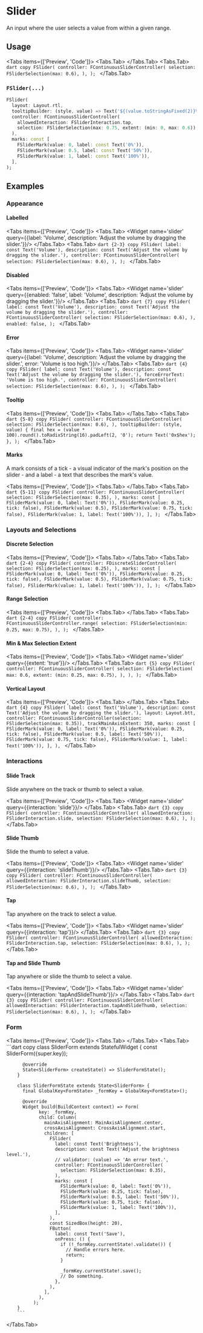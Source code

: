
# Slider
An input where the user selects a value from within a given range.

<LinkBadgeGroup>
    <LinkBadge label="API Reference" href="https://pub.dev/documentation/forui/latest/forui.widgets.slider/"/>
</LinkBadgeGroup>

## Usage

<Tabs items={['Preview', 'Code']}>
  <Tabs.Tab>
    <Widget name='slider'/>
  </Tabs.Tab>
  <Tabs.Tab>
        ```dart copy
        FSlider(
          controller: FContinuousSliderController(
            selection: FSliderSelection(max: 0.6),
          ),
        );
        ```
  </Tabs.Tab>
</Tabs>

### `FSlider(...)`

```dart copy
FSlider(
  layout: Layout.rtl,
  tooltipBuilder: (style, value) => Text('${(value.toStringAsFixed(2)}%'),
  controller: FContinuousSliderController(
    allowedInteraction: FSliderInteraction.tap,
    selection: FSliderSelection(max: 0.75, extent: (min: 0, max: 0.6)),
  ),
  marks: const [
    FSliderMark(value: 0, label: const Text('0%')),
    FSliderMark(value: 0.5, label: const Text('50%')),
    FSliderMark(value: 1, label: const Text('100%')),
  ],
);
```

## Examples

### Appearance

#### Labelled

<Tabs items={['Preview', 'Code']}>
  <Tabs.Tab>
    <Widget name='slider' query={{label: 'Volume', description: 'Adjust the volume by dragging the slider.'}}/>
  </Tabs.Tab>
  <Tabs.Tab>
        ```dart {2-3} copy
        FSlider(
          label: const Text('Volume'),
          description: const Text('Adjust the volume by dragging the slider.'),
          controller: FContinuousSliderController(
            selection: FSliderSelection(max: 0.6),
          ),
        );
        ```
  </Tabs.Tab>
</Tabs>

#### Disabled

<Tabs items={['Preview', 'Code']}>
  <Tabs.Tab>
    <Widget name='slider' query={{enabled: 'false', label: 'Volume', description: 'Adjust the volume by dragging the slider.'}}/>
  </Tabs.Tab>
  <Tabs.Tab>
        ```dart {7} copy
        FSlider(
          label: const Text('Volume'),
          description: const Text('Adjust the volume by dragging the slider.'),
          controller: FContinuousSliderController(
            selection: FSliderSelection(max: 0.6),
          ),
          enabled: false,
        );
        ```
  </Tabs.Tab>
</Tabs>

#### Error

<Tabs items={['Preview', 'Code']}>
  <Tabs.Tab>
    <Widget name='slider' query={{label: 'Volume', description: 'Adjust the volume by dragging the slider.', error: 'Volume is too high.'}}/>
  </Tabs.Tab>
  <Tabs.Tab>
        ```dart {4} copy
        FSlider(
          label: const Text('Volume'),
          description: const Text('Adjust the volume by dragging the slider.'),
          forceErrorText: 'Volume is too high.',
          controller: FContinuousSliderController(
            selection: FSliderSelection(max: 0.6),
          ),
        );
        ```
  </Tabs.Tab>
</Tabs>


#### Tooltip

<Tabs items={['Preview', 'Code']}>
  <Tabs.Tab>
    <Widget name='slider' variant='tooltip'/>
  </Tabs.Tab>
  <Tabs.Tab>
        ```dart {5-8} copy
        FSlider(
          controller: FContinuousSliderController(
            selection: FSliderSelection(max: 0.6),
          ),
          tooltipBuilder: (style, value) {
            final hex = (value * 100).round().toRadixString(16).padLeft(2, '0');
            return Text('0x$hex');
          },
        );
        ```
  </Tabs.Tab>
</Tabs>

#### Marks

A mark consists of a tick - a visual indicator of the mark's position on the slider - and a label - a text that
describes the mark's value.

<Tabs items={['Preview', 'Code']}>
  <Tabs.Tab>
    <Widget name='slider' variant='marks'/>
  </Tabs.Tab>
  <Tabs.Tab>
        ```dart {5-11} copy
        FSlider(
          controller: FContinuousSliderController(
            selection: FSliderSelection(max: 0.35),
          ),
          marks: const [
            FSliderMark(value: 0, label: Text('0%')),
            FSliderMark(value: 0.25, tick: false),
            FSliderMark(value: 0.5),
            FSliderMark(value: 0.75, tick: false),
            FSliderMark(value: 1, label: Text('100%')),
          ],
        );
        ```
  </Tabs.Tab>
</Tabs>

### Layouts and Selections

#### Discrete Selection

<Tabs items={['Preview', 'Code']}>
  <Tabs.Tab>
    <Widget name='slider' variant='discrete'/>
  </Tabs.Tab>
  <Tabs.Tab>
        ```dart {2-4} copy
        FSlider(
          controller: FDiscreteSliderController(
            selection: FSliderSelection(max: 0.25),
          ),
          marks: const [
            FSliderMark(value: 0, label: Text('0%')),
            FSliderMark(value: 0.25, tick: false),
            FSliderMark(value: 0.5),
            FSliderMark(value: 0.75, tick: false),
            FSliderMark(value: 1, label: Text('100%')),
          ],
        );
        ```
  </Tabs.Tab>
</Tabs>

#### Range Selection

<Tabs items={['Preview', 'Code']}>
  <Tabs.Tab>
    <Widget name='slider' variant='range'/>
  </Tabs.Tab>
  <Tabs.Tab>
        ```dart {2-4} copy
        FSlider(
          controller: FContinuousSliderController.range(
            selection: FSliderSelection(min: 0.25, max: 0.75),
          ),
        );
        ```
  </Tabs.Tab>
</Tabs>

#### Min & Max Selection Extent

<Tabs items={['Preview', 'Code']}>
  <Tabs.Tab>
    <Widget name='slider' query={{extent: 'true'}}/>
  </Tabs.Tab>
  <Tabs.Tab>
        ```dart {5} copy
        FSlider(
          controller: FContinuousSliderController(
            selection: FSliderSelection(
                max: 0.6,
                extent: (min: 0.25, max: 0.75),
            ),
          ),
        );
        ```
  </Tabs.Tab>
</Tabs>

#### Vertical Layout

<Tabs items={['Preview', 'Code']}>
  <Tabs.Tab>
    <Widget name='slider' variant='vertical' height={500}/>
  </Tabs.Tab>
  <Tabs.Tab>
        ```dart {4} copy
        FSlider(
          label: const Text('Volume'),
          description: const Text('Adjust the volume by dragging the slider.'),
          layout: Layout.btt,
          controller: FContinuousSliderController(selection: FSliderSelection(max: 0.35)),
          trackMainAxisExtent: 350,
          marks: const [
            FSliderMark(value: 0, label: Text('0%')),
            FSliderMark(value: 0.25, tick: false),
            FSliderMark(value: 0.5, label: Text('50%')),
            FSliderMark(value: 0.75, tick: false),
            FSliderMark(value: 1, label: Text('100%')),
          ],
        ),
        ```
  </Tabs.Tab>
</Tabs>

### Interactions

#### Slide Track

Slide anywhere on the track or thumb to select a value.

<Tabs items={['Preview', 'Code']}>
  <Tabs.Tab>
    <Widget name='slider' query={{interaction: 'slide'}}/>
  </Tabs.Tab>
  <Tabs.Tab>
        ```dart {3} copy
        FSlider(
          controller: FContinuousSliderController(
            allowedInteraction: FSliderInteraction.slide,
            selection: FSliderSelection(max: 0.6),
          ),
        );
        ```
  </Tabs.Tab>
</Tabs>

#### Slide Thumb

Slide the thumb to select a value.

<Tabs items={['Preview', 'Code']}>
  <Tabs.Tab>
    <Widget name='slider' query={{interaction: 'slideThumb'}}/>
  </Tabs.Tab>
  <Tabs.Tab>
        ```dart {3} copy
        FSlider(
          controller: FContinuousSliderController(
            allowedInteraction: FSliderInteraction.slideThumb,
            selection: FSliderSelection(max: 0.6),
          ),
        );
        ```
  </Tabs.Tab>
</Tabs>

#### Tap

Tap anywhere on the track to select a value.

<Tabs items={['Preview', 'Code']}>
  <Tabs.Tab>
    <Widget name='slider' query={{interaction: 'tap'}}/>
  </Tabs.Tab>
  <Tabs.Tab>
        ```dart {3} copy
        FSlider(
          controller: FContinuousSliderController(
            allowedInteraction: FSliderInteraction.tap,
            selection: FSliderSelection(max: 0.6),
          ),
        );
        ```
  </Tabs.Tab>
</Tabs>

#### Tap and Slide Thumb

Tap anywhere or slide the thumb to select a value.

<Tabs items={['Preview', 'Code']}>
  <Tabs.Tab>
    <Widget name='slider' query={{interaction: 'tapAndSlideThumb'}}/>
  </Tabs.Tab>
  <Tabs.Tab>
        ```dart {3} copy
        FSlider(
          controller: FContinuousSliderController(
            allowedInteraction: FSliderInteraction.tapAndSlideThumb,
            selection: FSliderSelection(max: 0.6),
          ),
        );
        ```
  </Tabs.Tab>
</Tabs>

### Form

<Tabs items={['Preview', 'Code']}>
  <Tabs.Tab>
    <Widget name='slider' variant='form' height='500'/>
  </Tabs.Tab>
  <Tabs.Tab>
        ```dart copy
        class SliderForm extends StatefulWidget {
          const SliderForm({super.key});

          @override
          State<SliderForm> createState() => SliderFormState();
        }

        class SliderFormState extends State<SliderForm> {
          final GlobalKey<FormState> _formKey = GlobalKey<FormState>();

          @override
          Widget build(BuildContext context) => Form(
                key: _formKey,
                child: Column(
                  mainAxisAlignment: MainAxisAlignment.center,
                  crossAxisAlignment: CrossAxisAlignment.start,
                  children: [
                    FSlider(
                      label: const Text('Brightness'),
                      description: const Text('Adjust the brightness level.'),
                      // validator: (value) => 'An error text.',
                      controller: FContinuousSliderController(
                        selection: FSliderSelection(max: 0.35),
                      ),
                      marks: const [
                        FSliderMark(value: 0, label: Text('0%')),
                        FSliderMark(value: 0.25, tick: false),
                        FSliderMark(value: 0.5, label: Text('50%')),
                        FSliderMark(value: 0.75, tick: false),
                        FSliderMark(value: 1, label: Text('100%')),
                      ],
                    ),
                    const SizedBox(height: 20),
                    FButton(
                      label: const Text('Save'),
                      onPress: () {
                        if (!_formKey.currentState!.validate()) {
                          // Handle errors here.
                          return;
                        }

                        _formKey.currentState!.save();
                        // Do something.
                      },
                    ),
                  ],
                ),
              );
        }
        ```
  </Tabs.Tab>
</Tabs>
